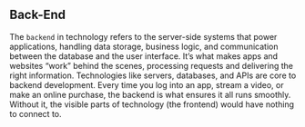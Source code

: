 ## Back-End

The `backend` in technology refers to the server-side systems that power applications, handling data storage, business logic, and communication between the database and the user interface. It’s what makes apps and websites “work” behind the scenes, processing requests and delivering the right information. Technologies like servers, databases, and APIs are core to backend development. Every time you log into an app, stream a video, or make an online purchase, the backend is what ensures it all runs smoothly. Without it, the visible parts of technology (the frontend) would have nothing to connect to.